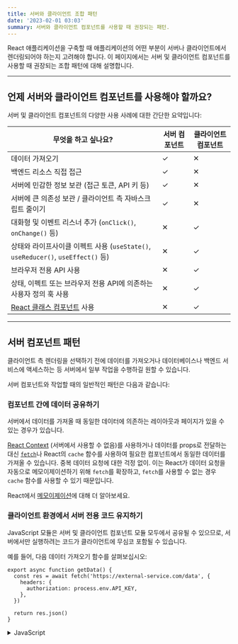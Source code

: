 ```yaml
---
title: 서버와 클라이언트 조합 패턴
date: '2023-02-01 03:03'
summary: 서버와 클라이언트 컴포넌트를 사용할 때 권장되는 패턴.
---
```


<TOCInline toc={props.toc} asDisclosure />


React 애플리케이션을 구축할 때 애플리케이션의 어떤 부분이 서버나 클라이언트에서 렌더링되어야 하는지 고려해야 합니다. 이 페이지에서는 서버 및 클라이언트 컴포넌트를 사용할 때 권장되는 조합 패턴에 대해 설명합니다.

---

## 언제 서버와 클라이언트 컴포넌트를 사용해야 할까요?

서버 및 클라이언트 컴포넌트의 다양한 사용 사례에 대한 간단한 요약입니다:

| 무엇을 하고 싶나요?                                                                    | 서버 컴포넌트     | 클라이언트 컴포넌트 |
| -------------------------------------------------------------------------------------- | ----------------- | ------------------- |
| 데이터 가져오기                                                                       | ✓                 | ✕                   |
| 백엔드 리소스 직접 접근                                                               | ✓                 | ✕                   |
| 서버에 민감한 정보 보관 (접근 토큰, API 키 등)                                         | ✓                 | ✕                   |
| 서버에 큰 의존성 보관 / 클라이언트 측 자바스크립트 줄이기                               | ✓                 | ✕                   |
| 대화형 및 이벤트 리스너 추가 (`onClick()`, `onChange()` 등)                            | ✕                 | ✓                   |
| 상태와 라이프사이클 이펙트 사용 (`useState()`, `useReducer()`, `useEffect()` 등)        | ✕                 | ✓                   |
| 브라우저 전용 API 사용                                                                | ✕                 | ✓                   |
| 상태, 이펙트 또는 브라우저 전용 API에 의존하는 사용자 정의 훅 사용                       | ✕                 | ✓                   |
| [React 클래스 컴포넌트](https://react.dev/reference/react/Component) 사용               | ✕                 | ✓                   |


---

## 서버 컴포넌트 패턴

클라이언트 측 렌더링을 선택하기 전에 데이터를 가져오거나 데이터베이스나 백엔드 서비스에 액세스하는 등 서버에서 일부 작업을 수행하길 원할 수 있습니다.

서버 컴포넌트와 작업할 때의 일반적인 패턴은 다음과 같습니다:

### 컴포넌트 간에 데이터 공유하기

서버에서 데이터를 가져올 때 동일한 데이터에 의존하는 레이아웃과 페이지가 있을 수 있는 경우가 있습니다.

[React Context](/docs/react/managing-state/passing-data-deeply-with-context) (서버에서 사용할 수 없음)를 사용하거나 데이터를 props로 전달하는 대신 [`fetch`](/docs/nextjs/data-fetching/fetching-caching-and-revalidating#fetching-data-on-the-server-with-fetch)나 React의 `cache` 함수를 사용하여 필요한 컴포넌트에서 동일한 데이터를 가져올 수 있습니다. 중복 데이터 요청에 대한 걱정 없이. 이는 React가 데이터 요청을 자동으로 메모이제이션하기 위해 `fetch`를 확장하고, `fetch`를 사용할 수 없는 경우 `cache` 함수를 사용할 수 있기 때문입니다.

React에서 [메모이제이션](/docs/nextjs/caching/request-memoization)에 대해 더 알아보세요.

### 클라이언트 환경에서 서버 전용 코드 유지하기

JavaScript 모듈은 서버 및 클라이언트 컴포넌트 모듈 모두에서 공유될 수 있으므로, 서버에서만 실행하려는 코드가 클라이언트에 무심코 포함될 수 있습니다.

예를 들어, 다음 데이터 가져오기 함수를 살펴보십시오:

```ts:"lib/data.ts" switcher
export async function getData() {
  const res = await fetch('https://external-service.com/data', {
    headers: {
      authorization: process.env.API_KEY,
    },
  })

  return res.json()
}
```
<details>
    <summary>JavaScript</summary>
```js:"lib/data.js" switcher
export async function getData() {
  const res = await fetch('https://external-service.com/data', {
    headers: {
      authorization: process.env.API_KEY,
    },
  })

  return res.json()
}
```
</details>

처음 보았을 때, `getData`는 서버와 클라이언트 모두에서 작동하는 것처럼 보입니다. 그러나 이 함수는 서버에서만 실행될 것이라는 의도로 `API_KEY`를 포함하고 있습니다.

환경 변수 `API_KEY`는 `NEXT_PUBLIC` 접두어가 없기 때문에 서버에서만 접근할 수 있는 비공개 변수입니다. 클라이언트에 환경 변수가 누출되지 않도록 Next.js는 비공개 환경 변수를 빈 문자열로 대체합니다.

결과적으로 `getData()`는 클라이언트에서 가져오고 실행할 수 있지만 예상대로 작동하지 않습니다. 변수를 공개하면 클라이언트에서 함수가 작동하게 되지만 클라이언트에 민감한 정보를 노출하고 싶지 않을 수 있습니다.

서버 코드의 이러한 의도하지 않은 클라이언트 사용을 방지하기 위해, 다른 개발자들이 이 모듈들 중 하나를 클라이언트 컴포넌트에 실수로 가져오게 되면 빌드 시간 오류를 제공하는 `server-only` 패키지를 사용할 수 있습니다.

`server-only`를 사용하려면 먼저 패키지를 설치합니다:

```bash:"Terminal"
npm install server-only
```

그런 다음 서버 전용 코드가 포함된 모든 모듈에 패키지를 가져옵니다:

```js:"lib/data.js"
import 'server-only'

export async function getData() {
  const res = await fetch('https://external-service.com/data', {
    headers: {
      authorization: process.env.API_KEY,
    },
  })

  return res.json()
}
```

이제 `getData()`를 가져오는 모든 클라이언트 컴포넌트는 이 모듈이 서버에서만 사용될 수 있다는 것을 설명하는 빌드 시간 오류를 받게 됩니다.

해당 패키지인 `client-only`는 클라이언트 전용 코드를 포함하는 모듈을 표시하는 데 사용할 수 있습니다. 예를 들면, `window` 객체에 접근하는 코드입니다.


### 서드파티 패키지와 프로바이더 사용하기

서버 컴포넌트는 새로운 React 기능이기 때문에, 생태계의 서드파티 패키지와 프로바이더들은 `useState`, `useEffect`, `createContext`와 같은 클라이언트 전용 기능을 사용하는 컴포넌트에 `"use client"` 지시어를 추가하기 시작하고 있습니다.

현재, 클라이언트 전용 기능을 사용하는 `npm` 패키지의 많은 컴포넌트들은 아직 이 지시어를 가지고 있지 않습니다. 이 서드파티 컴포넌트들은 `"use client"` 지시어가 있기 때문에 클라이언트 컴포넌트 내에서 예상대로 작동하지만, 서버 컴포넌트 내에서는 작동하지 않습니다.

예를 들어, 가상의 `acme-carousel` 패키지를 설치했다고 가정하고 이 패키지는 `<Carousel />` 컴포넌트를 가지고 있습니다. 이 컴포넌트는 `useState`를 사용하지만 아직 `"use client"` 지시어를 가지고 있지 않습니다.

클라이언트 컴포넌트 내에서 `<Carousel />`을 사용하면 예상대로 작동합니다:

```tsx:"app/gallery.tsx" switcher
'use client'

import { useState } from 'react'
import { Carousel } from 'acme-carousel'

export default function Gallery() {
  let [isOpen, setIsOpen] = useState(false)

  return (
    <div>
      <button onClick={() => setIsOpen(true)}>사진 보기</button>

      {/* 클라이언트 컴포넌트 내에서 Carousel 사용하기 때문에 작동 */}
      {isOpen && <Carousel />}
    </div>
  )
}
```

하지만, 서버 컴포넌트 내에서 직접 사용하려고 하면 오류가 발생합니다:

```tsx:"app/page.tsx" switcher
import { Carousel } from 'acme-carousel'

export default function Page() {
  return (
    <div>
      <p>사진 보기</p>

      {/* 오류: `useState`는 서버 컴포넌트 내에서 사용할 수 없습니다 */}
      <Carousel />
    </div>
  )
}
```

이는 Next.js가 `<Carousel />`이 클라이언트 전용 기능을 사용하고 있음을 알지 못하기 때문입니다.

이를 해결하기 위해 클라이언트 전용 기능에 의존하는 서드파티 컴포넌트를 자체 클라이언트 컴포넌트로 감쌀 수 있습니다:

```tsx:"app/carousel.tsx" switcher
'use client'

import { Carousel } from 'acme-carousel'

export default Carousel
```

이제 서버 컴포넌트 내에서 직접 `<Carousel />`을 사용할 수 있습니다:

```tsx:"app/page.tsx" switcher
import Carousel from './carousel'

export default function Page() {
  return (
    <div>
      <p>사진 보기</p>

      {/* Carousel이 클라이언트 컴포넌트이기 때문에 작동 */}
      <Carousel />
    </div>
  )
}
```

대부분의 서드파티 컴포넌트를 감쌀 필요가 없다고 예상하지만, 클라이언트 컴포넌트 내에서 사용할 것이라고 예상하기 때문입니다. 그러나 예외적인 경우는 프로바이더들입니다. 
이들은 React의 상태와 컨텍스트에 의존하며 일반적으로 어플리케이션의 루트에서 필요합니다. [아래에서 서드파티 컨텍스트 프로바이더에 대해 더 알아보세요](#컨텍스트-프로바이더-사용하기).


#### Context 프로바이더 사용하기

Context 프로바이더는 전역적인 관심사, 예를 들면 현재 테마와 같은 것을 공유하기 위해 애플리케이션의 루트 근처에서 보통 렌더링됩니다. [React Context](/docs/react/managing-state/passing-data-deeply-with-context)는 서버 컴포넌트에서 지원되지 않기 때문에, 애플리케이션의 루트에서 컨텍스트를 생성하려고 하면 오류가 발생합니다:

```tsx:"app/layout.tsx" switcher
import { createContext } from 'react'

// 서버 컴포넌트에서는 createContext가 지원되지 않습니다
export const ThemeContext = createContext({})

export default function RootLayout({ children }) {
  return (
    <html>
      <body>
        <ThemeContext.Provider value="dark">
          {children}
        </ThemeContext.Provider>
      </body>
    </html>
  )
}
```

이 문제를 해결하려면 클라이언트 컴포넌트 내에서 Context를 생성하고 그 프로바이더를 렌더링하세요:

```tsx:"app/theme-provider.tsx" switcher
'use client'

import { createContext } from 'react'

export const ThemeContext = createContext({})

export default function ThemeProvider({ children }) {
  return 
    <ThemeContext.Provider value="dark">
      {children}
    </ThemeContext.Provider>
}
```

클라이언트 컴포넌트로 표시된 이후에는 서버 컴포넌트가 프로바이더를 직접 렌더링할 수 있습니다:

```tsx:"app/layout.tsx" switcher
import ThemeProvider from './theme-provider'

export default function RootLayout({
  children,
}: {
  children: React.ReactNode
}) {
  return (
    <html>
      <body>
        <ThemeProvider>
          {children}
        </ThemeProvider>
      </body>
    </html>
  )
}
```

프로바이더가 루트에서 렌더링되면, 앱 전체의 다른 클라이언트 컴포넌트들이 이 Context를 소비할 수 있게 됩니다.

> **알아두면 좋아요**: 프로바이더는 트리 내에서 가능한 깊게 렌더링해야 합니다 – `ThemeProvider`가 전체 `<html>` 문서가 아닌 오직 `{children}`만 감싸는 것에 주목하세요. 이로 인해 Next.js는 서버 컴포넌트의 정적 부분을 최적화하는 것이 더 쉬워집니다.

#### 라이브러리 저자들을 위한 조언

비슷한 방식으로, 다른 개발자들에게 사용되기 위한 패키지를 생성하는 라이브러리 작성자들은 패키지의 클라이언트 진입점을 표시하기 위해 `"use client"` 지시어를 사용할 수 있습니다. 이를 통해 패키지 사용자들은 패키지 컴포넌트를 서버 컴포넌트 내로 직접 가져올 수 있게 되어, 감싸는 경계를 생성할 필요가 없습니다.

['트리 내에서 'use client' 사용](#트리-아래로-클라이언트-컴포넌트-이동하기)하기를 통해 서버 컴포넌트 모듈 그래프의 일부로 가져온 모듈들을 최적화할 수 있습니다.

몇몇 번들러들은 `"use client"` 지시어를 제거할 수 있다는 점을 알아두는 것이 중요합니다. [React Wrap Balancer](https://github.com/shuding/react-wrap-balancer/blob/main/tsup.config.ts#L10-L13) 및 [Vercel Analytics](https://github.com/vercel/analytics/blob/main/packages/web/tsup.config.js#L26-L30) 저장소에서 esbuild를 설정하여 `"use client"` 지시어를 포함하는 방법의 예를 찾을 수 있습니다.

---

## 클라이언트 컴포넌트

### 트리 아래로 클라이언트 컴포넌트 이동하기

클라이언트 자바스크립트 번들 크기를 줄이기 위해, 컴포넌트 트리 아래로 클라이언트 컴포넌트를 이동하는 것을 권장합니다.

예를 들면, 정적 요소(로고, 링크 등)와 상태를 사용하는 상호작용하는 검색 바가 있는 레이아웃이 있을 수 있습니다.

전체 레이아웃을 클라이언트 컴포넌트로 만들지 않고, 상호작용하는 로직을 클라이언트 컴포넌트 (예: `<SearchBar />`)로 이동하고 레이아웃을 서버 컴포넌트로 유지하세요. 이렇게 하면 레이아웃의 모든 컴포넌트 자바스크립트를 클라이언트에 전송할 필요가 없습니다.

```tsx:"app/layout.tsx" switcher
// SearchBar는 클라이언트 컴포넌트입니다
import SearchBar from './searchbar'
// Logo는 서버 컴포넌트입니다
import Logo from './logo'

// Layout은 기본적으로 서버 컴포넌트입니다
export default function Layout( { children }
: { children: React.ReactNode }) {
  return (
    <>
      <nav>
        <Logo />
        <SearchBar />
      </nav>
      <main>{children}</main>
    </>
  )
}
```

### 서버에서 클라이언트 컴포넌트로 props 전달하기 (직렬화)

서버 컴포넌트에서 데이터를 가져오는 경우, 데이터를 클라이언트 컴포넌트로 props로 전달하려 할 수 있습니다. 서버에서 클라이언트 컴포넌트로 전달된 Props는 React에 의해 [직렬화 가능](https://developer.mozilla.org/en-US/docs/Glossary/Serialization)해야 합니다.

클라이언트 컴포넌트가 직렬화할 수 없는 데이터에 의존하는 경우, [서드 파티 라이브러리로 클라이언트에서 데이터를 가져오기](/docs/nextjs/data-fetching/fetching-caching-and-revalidating#드-파티-라이브러리를-사용하여-서버에서-데이터-가져오기) 또는 서버에서 [Route Handler](/docs/nextjs/routing/route-handlers)를 통해 데이터를 가져올 수 있습니다.

---

## 서버와 클라이언트 컴포넌트의 중첩

클라이언트와 서버 컴포넌트를 중첩할 때, UI를 컴포넌트의 트리로 시각화하는 것이 도움이 될 수 있습니다. [루트 레이아웃](/docs/nextjs/routing/pages-and-layouts#Root-레이아웃)으로 시작하여, 서버 컴포넌트인 이를 통해 `"use client"` 지시어를 추가함으로써 클라이언트에서 특정 하위 트리의 컴포넌트를 렌더링할 수 있습니다.

{/* 다이어그램 - 중첩 */}

그 클라이언트 하위 트리 내에서, 여전히 서버 컴포넌트를 중첩하거나 서버 액션을 호출할 수 있지만, 몇 가지 유의해야 할 사항들이 있습니다:

- 요청-응답 주기 동안, 코드는 서버에서 클라이언트로 이동합니다. 클라이언트에 있으면서 서버의 데이터나 리소스에 접근해야 하는 경우, 서버로 **새로운** 요청을 하게 됩니다 - 왔다갔다 하는 것이 아닙니다.
- 서버에 새로운 요청이 이루어질 때, 모든 서버 컴포넌트는 먼저 렌더링됩니다. 클라이언트 컴포넌트의 위치에 대한 참조를 포함하는 렌더링 결과(RSC Payload)가 포함됩니다. 그런 다음 클라이언트에서는 RSC Payload를 사용하여 서버 및

 클라이언트 컴포넌트를 단일 트리로 조정합니다.

{/* 다이어그램 */}

- 클라이언트 컴포넌트가 서버 컴포넌트 후에 렌더링되기 때문에, 클라이언트 컴포넌트 모듈 내에서 서버 컴포넌트를 가져올 수 없습니다(서버로 돌아가는 새로운 요청이 필요하기 때문입니다). 
대신, 서버 컴포넌트를 클라이언트 컴포넌트에 `props`로 전달할 수 있습니다. [지원되지 않는 패턴](#지원되지-않는-패턴-클라이언트-컴포넌트-내에서-서버-컴포넌트-가져오기) 및 [지원되는 패턴](#지원되는-패턴-서버-컴포넌트를-클라이언트-컴포넌트에-props로-전달하기) 섹션을 참조하세요.

### 지원되지 않는 패턴: 클라이언트 컴포넌트 내에서 서버 컴포넌트 가져오기

아래와 같은 패턴은 지원되지 않습니다. 클라이언트 컴포넌트 내에서 서버 컴포넌트를 가져올 수 없습니다:

```tsx:"app/client-component.tsx" switcher highlight={4,17}
'use client'

// 클라이언트 컴포넌트 내에서 서버 컴포넌트를 가져올 수 없습니다.
import ServerComponent from './Server-Component'

export default function ClientComponent({
  children,
}: {
  children: React.ReactNode
}) {
  const [count, setCount] = useState(0)

  return (
    <>
      <button onClick={() => setCount(count + 1)}>{count}</button>

      <ServerComponent />
    </>
  )
}
```

```jsx:"app/client-component.js" switcher highlight={3,13}
'use client'

// 클라이언트 컴포넌트 내에서 서버 컴포넌트를 가져올 수 없습니다.
import ServerComponent from './Server-Component'

export default function ClientComponent({ children }) {
  const [count, setCount] = useState(0)

  return (
    <>
      <button onClick={() => setCount(count + 1)}>{count}</button>

      <ServerComponent />
    </>
  )
}
```

Next.js 개발자들은 이 패턴을 피하고, 필요한 데이터를 props로 전달하거나 다른 방법을 사용하여 서버와 클라이언트 컴포넌트 간의 상호 작용을 처리해야 합니다.

### 지원되는 패턴: 서버 컴포넌트를 클라이언트 컴포넌트에 Props로 전달하기

다음 패턴은 지원됩니다. 클라이언트 컴포넌트에게 Props로 서버 컴포넌트를 전달할 수 있습니다.

일반적인 패턴은 React의 `children` prop을 사용하여 클라이언트 컴포넌트에 _"슬롯"_을 만드는 것입니다.

아래 예제에서는 `<ClientComponent>`가 `children` prop을 받습니다:

```tsx:"app/client-component.tsx" switcher highlight={6,15}
'use client'

import { useState } from 'react'

export default function ClientComponent({
  children,
}: {
  children: React.ReactNode
}) {
  const [count, setCount] = useState(0)

  return (
    <>
      <button onClick={() => setCount(count + 1)}>{count}</button>
      {children}
    </>
  )
}
```

```jsx:"app/client-component.js" switcher highlight={5,12}
'use client'

import { useState } from 'react'

export default function ClientComponent({ children }) {
  const [count, setCount] = useState(0)

  return (
    <>
      <button onClick={() => setCount(count + 1)}>{count}</button>
      {children}
    </>
  )
}
```

`<ClientComponent>`는 `children`이 결국 서버 컴포넌트의 결과로 채워질 것이라는 것을 모릅니다. `<ClientComponent>`의 유일한 책임은 `children`이 결국 어디에 배치될지 결정하는 것입니다.

부모 서버 컴포넌트에서는 `<ClientComponent>`와 `<ServerComponent>`를 모두 가져와서 `<ServerComponent>`를 `<ClientComponent>`의 자식으로 전달할 수 있습니다:

```tsx:"app/page.tsx"  highlight={11} switcher
// 이 패턴은 작동합니다:
// 클라이언트 컴포넌트의 자식이나 prop으로 서버 컴포넌트를 전달할 수 있습니다.
import ClientComponent from './client-component'
import ServerComponent from './server-component'

// Next.js의 페이지들은 기본적으로 서버 컴포넌트입니다.
export default function Page() {
  return (
    <ClientComponent>
      <ServerComponent />
    </ClientComponent>
  )
}
```
<details>
    <summary>JavaScript</summary>
```jsx:"app/page.js" highlight={11} switcher
// 이 패턴은 작동합니다:
// 클라이언트 컴포넌트의 자식이나 prop으로 서버 컴포넌트를 전달할 수 있습니다.
import ClientComponent from './client-component'
import ServerComponent from './server-component'

// Next.js의 페이지들은 기본적으로 서버 컴포넌트입니다.
export default function Page() {
  return (
    <ClientComponent>
      <ServerComponent />
    </ClientComponent>
  )
}
```
</details>
이 접근법을 사용하면 `<ClientComponent>`와 `<ServerComponent>`는 분리되어 있으며 독립적으로 렌더링될 수 있습니다. 이 경우 자식인 `<ServerComponent>`는 `<ClientComponent>`가 클라이언트에서 렌더링되기 훨씬 전에 서버에서 렌더링될 수 있습니다.

> **알아두면 좋은 점:**
>
> - "컨텐츠를 위로 올리기"라는 패턴은 부모가 다시 렌더링될 때 중첩된 자식 컴포넌트를 다시 렌더링하지 않도록 하기 위해 사용되었습니다.
> - `children` prop에만 국한되지 않습니다. JSX를 전달하기 위해 어떤 prop이든 사용할 수 있습니다.
